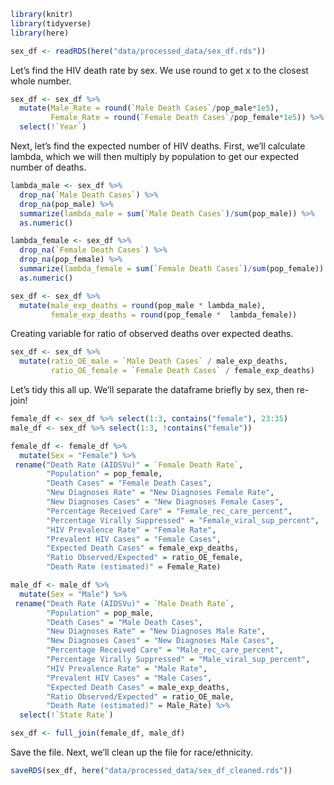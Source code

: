 ```r
library(knitr)
library(tidyverse)
library(here)
```

```r
sex_df <- readRDS(here("data/processed_data/sex_df.rds"))
```

Let's find the HIV death rate by sex. We use round to get x to the closest whole number.
```r
sex_df <- sex_df %>% 
  mutate(Male_Rate = round(`Male Death Cases`/pop_male*1e5),
         Female_Rate = round(`Female Death Cases`/pop_female*1e5)) %>% 
  select(!`Year`)
```

Next, let's find the expected number of HIV deaths. First, we'll calculate lambda, which we will then multiply by population to get our expected number of deaths.
```r
lambda_male <- sex_df %>%
  drop_na(`Male Death Cases`) %>% 
  drop_na(pop_male) %>% 
  summarize(lambda_male = sum(`Male Death Cases`)/sum(pop_male)) %>%
  as.numeric()

lambda_female <- sex_df %>%
  drop_na(`Female Death Cases`) %>% 
  drop_na(pop_female) %>% 
  summarize(lambda_female = sum(`Female Death Cases`)/sum(pop_female)) %>%
  as.numeric()

sex_df <- sex_df %>%
  mutate(male_exp_deaths = round(pop_male * lambda_male),
         female_exp_deaths = round(pop_female *  lambda_female))
```

Creating variable for ratio of observed deaths over expected deaths.
```r
sex_df <- sex_df %>% 
  mutate(ratio_OE_male = `Male Death Cases` / male_exp_deaths,
         ratio_OE_female = `Female Death Cases` / female_exp_deaths)
```


Let's tidy this all up. We'll separate the dataframe briefly by sex, then re-join!
```r
female_df <- sex_df %>% select(1:3, contains("female"), 23:35) 
male_df <- sex_df %>% select(1:3, !contains("female")) 

female_df <- female_df %>% 
  mutate(Sex = "Female") %>% 
 rename("Death Rate (AIDSVu)" = `Female Death Rate`,
        "Population" = pop_female,
        "Death Cases" = "Female Death Cases",
        "New Diagnoses Rate" = "New Diagnoses Female Rate",
        "New Diagnoses Cases" = "New Diagnoses Female Cases",
        "Percentage Received Care" = "Female_rec_care_percent",
        "Percentage Virally Suppressed" = "Female_viral_sup_percent",
        "HIV Prevalence Rate" = "Female Rate",
        "Prevalent HIV Cases" = "Female Cases",
        "Expected Death Cases" = female_exp_deaths,
        "Ratio Observed/Expected" = ratio_OE_female,
        "Death Rate (estimated)" = Female_Rate) 

male_df <- male_df %>% 
  mutate(Sex = "Male") %>% 
 rename("Death Rate (AIDSVu)" = `Male Death Rate`,
        "Population" = pop_male,
        "Death Cases" = "Male Death Cases",
        "New Diagnoses Rate" = "New Diagnoses Male Rate",
        "New Diagnoses Cases" = "New Diagnoses Male Cases",
        "Percentage Received Care" = "Male_rec_care_percent",
        "Percentage Virally Suppressed" = "Male_viral_sup_percent",
        "HIV Prevalence Rate" = "Male Rate",
        "Prevalent HIV Cases" = "Male Cases",
        "Expected Death Cases" = male_exp_deaths,
        "Ratio Observed/Expected" = ratio_OE_male,
        "Death Rate (estimated)" = Male_Rate) %>% 
  select(!`State Rate`)

sex_df <- full_join(female_df, male_df)

```
Save the file. Next, we'll clean up the file for race/ethnicity.
```r
saveRDS(sex_df, here("data/processed_data/sex_df_cleaned.rds"))
```